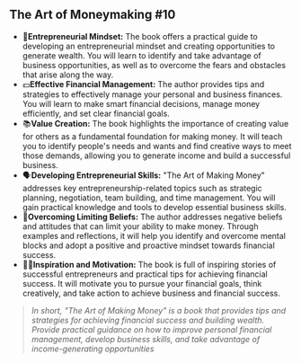 ## The Art of Moneymaking #10

- 🧠**Entrepreneurial Mindset:** The book offers a practical guide to developing an entrepreneurial mindset and creating opportunities to generate wealth. You will learn to identify and take advantage of business opportunities, as well as to overcome the fears and obstacles that arise along the way.
- 💵**Effective Financial Management:** The author provides tips and strategies to effectively manage your personal and business finances. You will learn to make smart financial decisions, manage money efficiently, and set clear financial goals.
- 📚**Value Creation:** The book highlights the importance of creating value for others as a fundamental foundation for making money. It will teach you to identify people's needs and wants and find creative ways to meet those demands, allowing you to generate income and build a successful business.
- 🗣️**Developing Entrepreneurial Skills:** "The Art of Making Money" addresses key entrepreneurship-related topics such as strategic planning, negotiation, team building, and time management. You will gain practical knowledge and tools to develop essential business skills.
- 🦸**Overcoming Limiting Beliefs:** The author addresses negative beliefs and attitudes that can limit your ability to make money. Through examples and reflections, it will help you identify and overcome mental blocks and adopt a positive and proactive mindset towards financial success.
- 👨‍💼**Inspiration and Motivation:** The book is full of inspiring stories of successful entrepreneurs and practical tips for achieving financial success. It will motivate you to pursue your financial goals, think creatively, and take action to achieve business and financial success.

> *In short, "The Art of Making Money" is a book that provides tips and strategies for achieving financial success and building wealth. Provide practical guidance on how to improve personal financial management, develop business skills, and take advantage of income-generating opportunities*